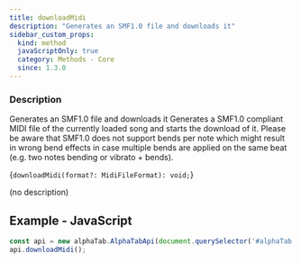 ```yaml
---
title: downloadMidi
description: "Generates an SMF1.0 file and downloads it"
sidebar_custom_props:
  kind: method
  javaScriptOnly: true
  category: Methods - Core
  since: 1.3.0
---
```



<SinceBadge since="1.3.0" />

### Description
Generates an SMF1.0 file and downloads it Generates a SMF1.0 compliant MIDI file of the currently loaded song and starts the download of it.
Please be aware that SMF1.0 does not support bends per note which might result in wrong bend effects
in case multiple bends are applied on the same beat (e.g. two notes bending or vibrato + bends).

<CodeBlock language="ts">{`downloadMidi(format?: MidiFileFormat): void;`}</CodeBlock>


<ParameterTable>
    <ParameterRow platform="all" name="format">
        (no description)
    </ParameterRow>
</ParameterTable>


## Example - JavaScript

```js
const api = new alphaTab.AlphaTabApi(document.querySelector('#alphaTab'));
api.downloadMidi();
```
